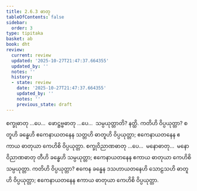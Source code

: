 ```yaml
---
title: 2.6.3 ဓာတု
tableOfContents: false
sidebar:
  order: 3
type: tipitaka
basket: ab
book: dht
review:
  current: review
  updated: '2025-10-27T21:47:37.664355'
  updated_by: ''
  notes: ''
  history:
  - state: review
    date: '2025-10-27T21:47:37.664355'
    updated_by: ''
    notes: ''
    previous_state: draft
---
```



<ReviewStatus review={frontmatter.review} showDetails={true} />

<HypothesisAnnotation frontmatter={frontmatter} />

<DynamicBreadcrumb />

<Division number="233" book="dht" e="ch" v="31" p="44">

<Paragraph number="310" book="dht">
စက္ခုဓာတု …ပေ…  ဖောဋ္ဌဗ္ဗဓာတု …ပေ…  သမ္ပယုတ္တာတိ? နတ္ထိ. ကတိဟိ ဝိပ္ပယုတ္တာ? စတူဟိ ခန္ဓေဟိ ဧကေနာယတနေန သတ္တဟိ ဓာတူဟိ ဝိပ္ပယုတ္တာ; ဧကေနာယတနေန ဧကာယ ဓာတုယာ ကေဟိစိ ဝိပ္ပယုတ္တာ.
</Paragraph>

</Division>
<Division number="234" book="dht" e="ch" v="31" p="44">

<Paragraph number="311" book="dht">
စက္ခုဝိညာဏဓာတု …ပေ…  မနောဓာတု…  မနောဝိညာဏဓာတု တီဟိ ခန္ဓေဟိ သမ္ပယုတ္တာ; ဧကေနာယတနေန ဧကာယ ဓာတုယာ ကေဟိစိ သမ္ပယုတ္တာ. ကတိဟိ ဝိပ္ပယုတ္တာ? ဧကေန ခန္ဓေန ဒသဟာယတနေဟိ သောဠသဟိ ဓာတူဟိ ဝိပ္ပယုတ္တာ; ဧကေနာယတနေန ဧကာယ ဓာတုယာ ကေဟိစိ ဝိပ္ပယုတ္တာ.
</Paragraph>
</Division>